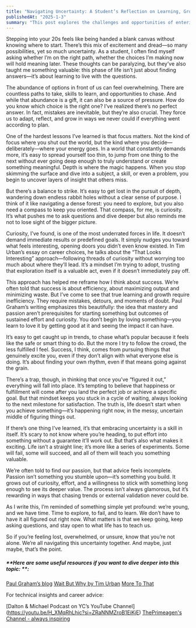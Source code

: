```yaml
---
title: "Navigating Uncertainty: A Student’s Reflection on Learning, Growth, and Finding Purpose"
publishedAt: "2025-1-3"
summary: "This post explores the challenges and opportunities of entering your 20s, embracing uncertainty, and navigating self-discovery through curiosity, risk-taking, and learning from mistakes."
---
```



Stepping into your 20s feels like being handed a blank canvas without knowing where to start. There’s this mix of excitement and dread—so many possibilities, yet so much uncertainty. As a student, I often find myself asking whether I’m on the right path, whether the choices I’m making now will hold meaning later. These thoughts can be paralyzing, but they’ve also taught me something valuable: this phase of life isn’t just about finding answers—it’s about learning to live with the questions.

The abundance of options in front of us can feel overwhelming. There are countless paths to take, skills to learn, and opportunities to chase. And while that abundance is a gift, it can also be a source of pressure. How do you know which choice is the right one? I’ve realized there’s no perfect answer. In fact, mistakes are inevitable, but they’re also crucial. They force us to adapt, reflect, and grow in ways we never could if everything went according to plan.

One of the hardest lessons I’ve learned is that focus matters. Not the kind of focus where you shut out the world, but the kind where you decide—deliberately—where your energy goes. In a world that constantly demands more, it’s easy to spread yourself too thin, to jump from one thing to the next without ever going deep enough to truly understand or create something meaningful. Depth is where the magic happens. When you stop skimming the surface and dive into a subject, a skill, or even a problem, you begin to uncover layers of insight that others miss.

But there’s a balance to strike. It’s easy to get lost in the pursuit of depth, wandering down endless rabbit holes without a clear sense of purpose. I think of it like navigating a dense forest: you need to explore, but you also need a compass to keep you oriented. That compass, for me, is curiosity. It’s what pushes me to ask questions and dive deeper but also reminds me not to lose sight of the bigger picture.

Curiosity, I’ve found, is one of the most underrated forces in life. It doesn’t demand immediate results or predefined goals. It simply nudges you toward what feels interesting, opening doors you didn’t even know existed. In Tim Urban’s essay on career choices, he talks about the “That Looks Interesting” approach—following threads of curiosity without worrying too much about where they’ll lead. It’s a mindset I’m trying to adopt, trusting that exploration itself is a valuable act, even if it doesn’t immediately pay off.

This approach has helped me reframe how I think about success. We’re often told that success is about efficiency, about maximizing output and minimizing waste. But I’ve come to see that true learning and growth require inefficiency. They require mistakes, detours, and moments of doubt. Paul Graham’s writing emphasizes this beautifully: the idea that mastery and passion aren’t prerequisites for starting something but outcomes of sustained effort and curiosity. You don’t begin by loving something—you learn to love it by getting good at it and seeing the impact it can have.

It’s easy to get caught up in trends, to chase what’s popular because it feels like the safe or smart thing to do. But the more I try to follow the crowd, the less fulfilled I feel. Success, I think, comes from pursuing things that genuinely excite you, even if they don’t align with what everyone else is doing. It’s about finding your own rhythm, even if that means going against the grain.

There’s a trap, though, in thinking that once you’ve “figured it out,” everything will fall into place. It’s tempting to believe that happiness or fulfillment will come after you land the perfect job or achieve a specific goal. But that mindset keeps you stuck in a cycle of waiting, always looking to the next milestone for satisfaction. The truth is, life doesn’t start when you achieve something—it’s happening right now, in the messy, uncertain middle of figuring things out.

If there’s one thing I’ve learned, it’s that embracing uncertainty is a skill in itself. It’s scary to not know where you’re heading, to put effort into something without a guarantee it’ll work out. But that’s also what makes it exciting. Life isn’t a straight line; it’s more like a series of experiments. Some will fail, some will succeed, and all of them will teach you something valuable.

We’re often told to find our passion, but that advice feels incomplete. Passion isn’t something you stumble upon—it’s something you build. It grows out of curiosity, effort, and a willingness to stick with something long enough to see its deeper value. The process isn’t always glamorous, but it’s rewarding in ways that chasing trends or external validation never could be.

As I write this, I’m reminded of something simple yet profound: we’re young, and we have time. Time to explore, to fail, and to learn. We don’t have to have it all figured out right now. What matters is that we keep going, keep asking questions, and stay open to what life has to teach us.

So if you’re feeling lost, overwhelmed, or unsure, know that you’re not alone. We’re all navigating this uncertainty together. And maybe, just maybe, that’s the point.

##### **Here are some useful resources if you want to dive deeper into this topic: **: <br />

[Paul Graham’s blog](https://www.paulgraham.com/articles.html)
[Wait But Why by Tim Urban](https://waitbutwhy.com/)
[More To That](https://moretothat.com/)

For technical insights and career advice:

[Dalton & Michael Podcast on YC’s YouTube Channel] (https://youtu.be/H_XMqRhLhic?si=ZRaNNMZroB1EiKjE)
[ThePrimeagen's Channel - always inspiring](https://www.youtube.com/c/ThePrimeagen)
